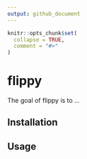 ```yaml
---
output: github_document
---
```


<!-- README.md is generated from README.Rmd. Please edit that file -->

```r
knitr::opts_chunk$set(
  collapse = TRUE,
  comment = "#>"
)
```

# flippy

<!-- badges: start -->
<!-- badges: end -->

The goal of flippy is to ...

## Installation

## Usage
